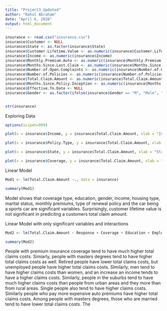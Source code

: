 ---
title: "Project3_Updated"
author: "Rahul Abraham"
date: "April 6, 2020"
output: html_document
---

```{r}
insurance <- read.csv("insurance.csv")
insurance$Customer <- NULL
insurance$State <- as.factor(insurance$State)
insurance$Customer.Lifetime.Value <- as.numeric(insurance$Customer.Lifetime.Value)
insurance$Income <- as.numeric(insurance$Income)
insurance$Monthly.Premium.Auto <- as.numeric(insurance$Monthly.Premium.Auto)
insurance$Months.Since.Last.Claim <- as.numeric(insurance$Months.Since.Last.Claim)
insurance$Number.of.Open.Complaints <- as.numeric(insurance$Number.of.Open.Complaints)
insurance$Number.of.Policies <- as.numeric(insurance$Number.of.Policies)
insurance$Total.Claim.Amount <- as.numeric(insurance$Total.Claim.Amount)
insurance$Months.Since.Policy.Inception <- as.numeric(insurance$Months.Since.Policy.Inception)
insurance$Effective.To.Date <- NULL
insurance$Gender <- as.factor(ifelse(insurance$Gender == "M", "Male", "Female"))


str(insurance)
```



Exploring Data
```{r}
options(scipen=999)

plot(x = insurance$Income, y = insurance$Total.Claim.Amount, xlab = "Income", ylab = "Total Claim Amount")

plot(x = insurance$Policy.Type, y = insurance$Total.Claim.Amount, xlab = "Gender", ylab = "Total Claim Amount")

plot(x = insurance$State, y = insurance$Total.Claim.Amount, xlab = "State", ylab = "Total Claim Amount")

plot(x = insurance$Coverage, y = insurance$Total.Claim.Amount, xlab = "Gender", ylab = "Total Claim Amount")
```


Linear Model
```{r}
Mod1 <- lm(Total.Claim.Amount ~., data = insurance)

summary(Mod1)
```
Model shows that coverage type, education, gender, income, housing type, marital status, monthly premiums, type of renewal policy and the car being a sports car are significant variables. Surprisingly, customer lifetime value is not significant in predicitng a customers total claim amount.




Linear Model with only significant variables and interactions
```{r}

Mod2 <- lm(Total.Claim.Amount ~ Response + Coverage + Education + EmploymentStatus + Gender + Income + Location.Code + Marital.Status + Monthly.Premium.Auto + Vehicle.Class + Marital.Status*Location.Code + Education*Marital.Status + Marital.Status*Location.Code + EmploymentStatus*Education + Income*Marital.Status + Income*Coverage + Gender*Income , data = insurance)

summary(Mod2)
```
People with premium insurance coverage tend to have much higher total claims costs. Simiarly, people with masters degrees tend to have higher total claims costs as well. Retired people have lower total claims costs, but unemployed people have higher total claims costs. SImilarly, men tend to have higher claims costs than women, and an increase an income tends to have a higher claims costs. Similarly, people in the suburbs tend to have much higher claims costs than people from urban areas and they more than from rural areas. Single people also tend to have higher claims costs. Similarly people who pay more expensive auto premiums have higher total claims costs. Among people with masters degrees, those who are married tend to have lower total claims costs. The

